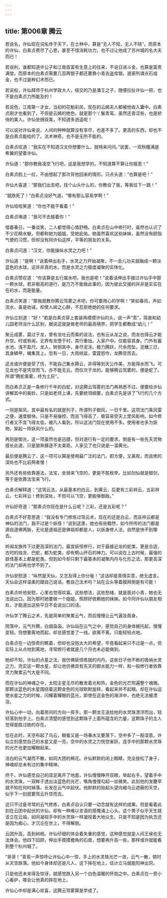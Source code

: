 ```yaml
---
---
---
```

title: 第006章 腾云
---





若说名，许仙现在词名传于天下，在士林中，算是“无人不知，无人不晓”。而原本的许仙，白素贞费尽了心思，甚至不惜消耗功力，也不过让他成了苏州城的名大夫而已！

若说利，谁都知道许公子和江南首富有生意上的往来，不说日进斗金，也算是富贵满堂。而原本的白素贞需要几百两银子都还要靠小青去盗库银。道家所谓点石成金，也不过是种幻术而已。

若说权，许仙拜师于杭州学政大人，结交的乃是潘王之子，随便拉扯许仙一把，也不是白素贞力所能及的！

若说色，江南第一才女，当初的花魁彩凤，现在的云嫣夫人都被他收入囊中。白素贞刚才也看到了，不但是云嫣的绝色，就是那个丫鬟青鸾，虽然还青涩些，也是娇俏的美人。许仙坐拥双美，不知道多逍遥呢！

可以说对许仙来说，人间的种种就算没有享尽，也差不多了。更高的东西，却也不是白素贞能给的了。法术神奇，也不是无所不能的。

白素贞叹道：“我实在不知道汉文你想要什么，就特来问问。”说罢，一双秋瞳满是希翼的望着许仙。

许仙道：“那你教我凌空飞行吧，这是我想学的，不知道算不算让你报恩！”

白素贞脸上一红，不由想起了那次背他回来的情形。只点头道：“也算是吧！”

许仙大喜道：“那我们出去吧，找个山头什么的，你教会了我，等我往下一跳！”

“就跌死了！”白素贞没好气道。“哪有那么容易学啊！”

许仙哈哈笑道：“你也不能干看着！”

白素贞嗔道：“我可不去接着你！”

借着春日，一番谈笑，二人都觉得心情舒畅。白素贞在山中修行时，虽然也认识了不少花精水魅，但都称她为姐姐，受她庇佑。她虽然喜欢这些妹妹，虽然没有颐指气使的习惯，但却没有同许仙这样，平等的朋友的关系。

白素贞问道：“汉文，你能操纵水灵之力吧！”

许仙道：“是啊！”说着伸出右手，水灵之力开始凝聚，不一会儿功夫就融成一颗淡蓝色的水球。这并非真的水，而是水灵之力极度凝聚的实体化。

白素贞赞叹道：“你该算是五行属水吧，我也是呢！”说着话伸出手接过许仙手中那一颗水球。若非极高的道行，是万万不能做此事的，因为彼此交接的并非是实实在在的水，而是能量。

白素贞笑道：“那我就教你腾云驾雾之术吧，你可要用心的学啊！”笑如春风，声如流水，虽是劝诫，却使人闻之心醉，不忍拒绝她的任何要求。

许仙立刻道：“好！”若是白素贞穿上套装再摸摸许仙的头，说一声“乖”，简直和幼儿园老师没什么区别，据说这就是做老师的最高境界，把学生都教成“幼儿！”

聚云成雾，莫过于龙，曾有龙吐云而乘的说法，也有云从龙之说，而龙也得云才能升空。时或有闻，北界有龙堕于村，其行重拙。入家户中，仅能容其身。门外有蓄水池，浅不盈尺。龙入，转侧其中，身尽泥涂。极力腾跃，尺余而坠。泥蟠三日，其身鳞甲，蝇集其上。忽有一日，大雨倾盆，雷霆怒作，龙腾空而去。

这龙或许便是受了伤，不能自己集水腾云，非得等到天公作美，方能得水而飞。可见龙也不是凭空而飞，亦不能无云。而仅次于龙的，能够腾云驾雾的，便是蛇了。所谓“腾蛇乘雾，终为土灰”。

而白素贞正是一条修行千年的白蛇，对这腾云驾雾的法门再熟悉不过，便要给许仙讲解其中的奥妙。只是如老师上课，先要统领纲要，白素贞先是讲了飞行的几个方式。

一则是架风，其中最有名的就是列子，所谓列子御风，一日千里。这项法门乘风雷之便，速度极快。只是不易操控，而且飞得高了，极容易受天上罡风影响。如今修行者又不宜飞得太低，被凡人看到，所以这法门现在使用不多。使用者也多为妖物，架起一阵妖风什么的。

再则是御光，这一项虽然也是迅捷，但对道行有一定的要求，倒是有一些先天灵物擅长此道，只是狼奔豚逐不太美观，人家见了也只说是一溜黄光。

最后便是腾云了，这一项可以算是使用最广泛的法门。即方便，又美观，而且修的深处也不比前两者慢！

另外还有些依靠遁法，法宝，坐骑来飞空的，更是不胜枚举。比如剑仙就是御剑，等于是依靠法宝来飞行。

白素贞解释道：“这驾云法，从最基本的白云，到黄云，后更有三彩祥云，五彩祥云，七彩祥云！修到深处，不但可以飞空，更能够御敌。”

许仙好奇道：“那素贞你现在是什么云呢？三彩，还是五彩呢？”

白素贞不好意思道：“我没有专门修炼过驾云术，现在的还是白云，而且祥云都是神仙的法门，我不过是个妖怪！”说到这里，她也有些黯然，如今所传的法门都是源自道佛两脉，无论是道祖还是佛祖却都是人，以妖身修人法，自然是快不到哪去。

听闻龙族传下过更高深的法门，最宜妖怪修行，对于最接近龙的蛇类，更是合适，古时的烛龙、巴蛇，都为蛇类，却有劈山开石的神力。可以说在上古时候，最强的妖怪基本上都是蛇类。但到如今却只剩下最基本的凝聚内丹与化形之法，那更高深的法门却再也学不到了。

许仙安慰道：“纵然是天仙，又怎及得上你分毫！”这话却是真情实意，绝无虚言。天仙会这样温柔的跟自己说话，教自己法术吗？站在云头等着膜拜倒是有可能！

白素贞听他安慰，心里也觉得欢喜。这些想法，这些愁绪，就是面对小青，她也无法说出口。因为那时她要做一个姐姐，照顾好依赖她的妹妹。如今同许仙以朋友相处，才能道出这些平日不会说出口的话。

许仙学了腾云之术，先是简单的聚累云气，而后慢慢让云气遍及周身。

院落中，云气升腾，白烟袅袅。许仙站在云气之中，感觉自己的身体被托起，慢慢变轻。但想要离地而起，却总感觉差了一线。欲离不离，只能轻轻点地。

白素贞在一边惊奇的瞧着，但却也没抱太大的希望，毕竟看起来只不过是一点，但实际上从点地到离地，寻常修行者就是几个月也未必能做到。

她却不知，许仙的点星之法，就仿佛妖怪练就的内丹。这些日子他不断的吸纳水灵之力，充实这一颗水星，却让他仿佛具有先天的御水能力一样，和一般修行者依靠灵力聚累云气大是不同。

而在许仙的神魂之中，太阳主星无尽的散发着光和热，金色的光芒照遍整个魂魄。那颗淡蓝色的水星围绕着这颗金色的光球默默旋转，看起来并不起眼。却在许仙运使水星之力的时候，闪耀着耀眼的蓝光，即使在这金色的海洋中，也绝无法被湮没。

许仙心中一动，向着房间的方向一挥手。那一颗龙王送给他的水灵珠漂浮而出，轻轻落到他手上。白素贞清楚的感觉到这颗珠子上面所蕴含的力量，这颗珠子的主人觉得是胜过她的存在。

恰在此时，天空布起了乌云，眼看又是一场春水又要落下，空中多了一股湿意。许仙立刻感觉自己的水星又是一亮，空中的水灵之力恍惚雀跃，连手中的那颗水灵珠的光芒也更加耀眼起来。

洁白的云气凝而不散，如同大团的棉花。许仙默默的闭上眼睛，完全放松了身子，神魂却总未有过的集中精神。

终于，许仙感觉自己的双足离开了地面，许仙慢慢睁开双眼，举起右手，望着手中的水灵珠，一双眸子透出淡蓝色的光芒，嘴角慢慢勾起一丝微笑。此刻他的发簪早就不知在何时掉落，长发在云气中起伏。他默默的抬起头望向被乌云遮蔽的天空，似乎下一刻就要驾云升空而去。

这只不过是寻常的云气修炼，白素贞自认只要一动念就有这样的成果。但是看着此刻在云团中起伏的许仙，却有一种难以言语的感慨涌上心头。这个男子似乎天生就该立在云端，如同凝视手中的水灵珠一样凝视着大地众生。只是不知是因为执念还是因为痴心，才沉沦在世上，不得解脱。

云团升高，高到树梢。许仙仔细的体会着失重的感觉，这种感觉就是人间王侯也无法体会。他四下回顾，伸出手摸摸檐角的石兽，想要再升高一些，那样或许就能看到整个杭州城了。

“哥哥！”青鸾一声惊呼让许仙心中一惊，手上的水灵珠光芒一敛，云气一散，顿时从天空跌落。他如今身体却还是凡人，这下摔在地上，估计立马就能阳神出窍。

只是他还未来得及惊讶，就感觉跌入另一个白色温暖的怀抱之中。白素贞在一旁小心看护，哪会让他真的摔在地上。

许仙心中却是满心欢喜，这腾云驾雾算是学成了。